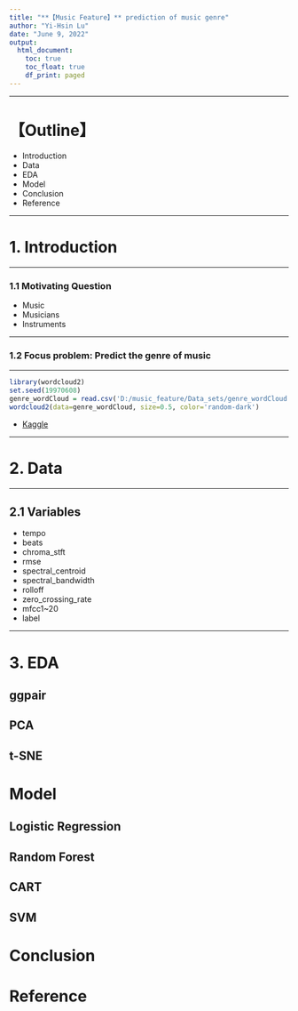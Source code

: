```yaml
---
title: "**【Music Feature】** prediction of music genre"
author: "Yi-Hsin Lu"
date: "June 9, 2022"
output: 
  html_document:
    toc: true
    toc_float: true
    df_print: paged
---
```


****

# **【Outline】**

* Introduction
* Data
* EDA
* Model
* Conclusion
* Reference

****

# **1. Introduction**

****

### 1.1 Motivating Question

* Music
* Musicians 
* Instruments

****

### 1.2 Focus problem:  Predict the genre of music

****

```r
library(wordcloud2)
set.seed(19970608)
genre_wordCloud = read.csv('D:/music_feature/Data_sets/genre_wordCloud.csv')
wordcloud2(data=genre_wordCloud, size=0.5, color='random-dark')
```


* [Kaggle](https://www.kaggle.com/datasets/insiyeah/musicfeatures)

****

# **2. Data**



****

## 2.1 Variables

* tempo
* beats
* chroma_stft
* rmse
* spectral_centroid
* spectral_bandwidth
* rolloff
* zero_crossing_rate
* mfcc1~20
* label

****

# **3. EDA**

## ggpair

## PCA

## t-SNE

# Model

## Logistic Regression

## Random Forest

## CART

## SVM

# Conclusion

# Reference